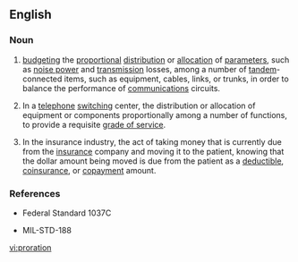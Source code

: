 ==English==

===Noun===
{{en-noun}}

# {{telecommunication}} [[budgeting]] the [[proportional]] [[distribution]] or [[allocation]] of [[parameters]], such as [[noise power]] and [[transmission]] losses, among a number of [[tandem]]-connected items, such as equipment, cables, links, or trunks, in order to balance the performance of [[communications]] circuits. 
# {{telecommunication}} In a [[telephone]] [[switching]] center, the distribution or allocation of equipment or components proportionally among a number of functions, to provide a requisite [[grade of service]]. 
# {{accounting}} In the insurance industry, the act of taking money that is currently due from the [[insurance]] company and moving it to the patient, knowing that the dollar amount being moved is due from the patient as a [[deductible]], [[coinsurance]], or [[copayment]] amount.

===References===
* {{telecommunication}} Federal Standard 1037C
* {{telecommunication}} MIL-STD-188

[[vi:proration]]